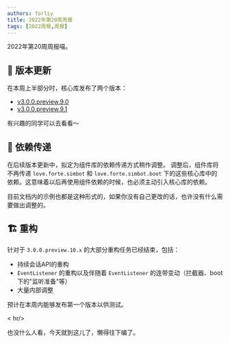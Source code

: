 ```yaml
---
authors: forliy
title: 2022年第20周周报
tags: [2022周报,周报]
---
```



2022年第20周周报喵。

<!--truncate-->

## 🚀 版本更新
在本周上半部分时，核心库发布了两个版本：
- [v3.0.0.preview.9.0](https://github.com/simple-robot/simpler-robot/releases/tag/v3.0.0.preview.9.0)
- [v3.0.0.preview.9.1](https://github.com/simple-robot/simpler-robot/releases/tag/v3.0.0.preview.9.1)

有兴趣的同学可以去看看～

## 🛞 依赖传递
在后续版本更新中，拟定为组件库的依赖传递方式稍作调整。
调整后，组件库将不再传递 `love.forte.simbot` 和 `love.forte.simbot.boot`
下的这些核心库中的依赖。这意味着以后再使用组件依赖的时候，也必须主动引入核心库的依赖。

目前文档内的示例也都是这种形式的，如果你没有自己更改的话，也许没有什么需要做出调整的。

## 🏗 重构
针对于 `3.0.0.preview.10.x` 的大部分重构任务已经结束，包括：
- 持续会话API的重构
- `EventListener` 的重构以及伴随着 `EventListener` 的连带变动（拦截器、boot下的"监听准备"等）
- 大量内部调整

预计在本周内能够发布第一个版本以供测试。

< hr/>

也没什么人看，今天就到这儿了，懒得往下编了。
